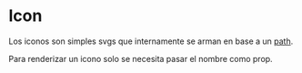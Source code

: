 

<Meta title="Components/Icon" />

# Icon

Los iconos son simples svgs que internamente se arman en base a un [path](https://developer.mozilla.org/en-US/docs/Web/SVG/Element/path).

Para renderizar un icono solo se necesita pasar el <Link kind="theme-icons--icons">nombre</Link> como prop.

<br />

<Preview>
	<Story name="Icon">
		<div style={{ display: 'flex' }}>
			<div style={{ margin: '8px' }}>
				<Icon name="eye" />
			</div>
			<div style={{ margin: '8px' }}>
					<Icon name="substitute" color="blue" />
			</div>
            <div style={{ margin: '8px' }}>
					<Icon name="cross_circle_flat" size={16} />
			</div>
                <div style={{ margin: '8px' }}>
				<Icon
				    name="logo_janis"
				    color="darkGreyPressed"
				    width={86}
				    height={20}
				    viewBox="0 0 4414 1024"
			/>
			</div>
		</div>
	</Story>
</Preview>

<Props of={Icon} />
